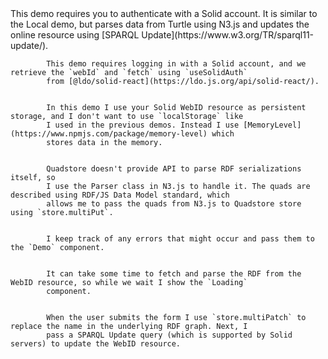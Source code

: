 
<Content>
    This demo requires you to authenticate with a Solid account. It is similar to the <NavLink to="#local">Local
    demo</NavLink>, but parses data from Turtle using N3.js and updates the online resource using [SPARQL
    Update](https://www.w3.org/TR/sparql11-update/).
</Content>

<Code language="tsx" id="QuadstoreSolidDemo" code={demoCode} className="line-numbers">
    <CodeStep lines={["12"]} title="Getting webId and fetch">
        This demo requires logging in with a Solid account, and we retrieve the `webId` and `fetch` using `useSolidAuth`
        from [@ldo/solid-react](https://ldo.js.org/api/solid-react/).
    </CodeStep>
    <CodeStep lines={["13-17"]} title="Setting up backend and store">
        In this demo I use your Solid WebID resource as persistent storage, and I don't want to use `localStorage` like
        I used in the previous demos. Instead I use [MemoryLevel](https://www.npmjs.com/package/memory-level) which
        stores data in the memory.
    </CodeStep>
    <CodeStep lines={["21-42"]} title="Parsing WebID resource and getting name">
        Quadstore doesn't provide API to parse <NavLink to="/rdf#serializations">RDF serializations</NavLink> itself, so
        I use the Parser class in N3.js to handle it. The quads are described using RDF/JS Data Model standard, which
        allows me to pass the quads from N3.js to Quadstore store using `store.multiPut`.
    </CodeStep>
    <CodeStep lines={["19", "39-41", "49", "63"]} title="Error handling">
        I keep track of any errors that might occur and pass them to the `Demo` component.
    </CodeStep>
    <CodeStep lines={["44-46"]} title="Loading state">
        It can take some time to fetch and parse the RDF from the WebID resource, so while we wait I show the `Loading`
        component.
    </CodeStep>
    <CodeStep lines={["48-65"]} title="Update RDF graph and online resource">
        When the user submits the form I use `store.multiPatch` to replace the name in the underlying RDF graph. Next, I
        pass a SPARQL Update query (which is supported by Solid servers) to update the WebID resource.
    </CodeStep>
</Code>